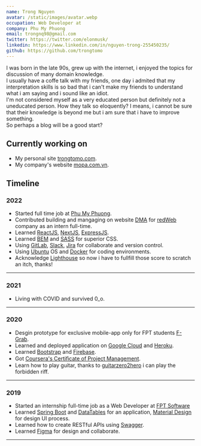 ```yaml
---
name: Trong Nguyen
avatar: /static/images/avatar.webp
occupation: Web Developer at
company: Phu My Phuong
email: trongnq98@gmail.com
twitter: https://twitter.com/elonmusk/
linkedin: https://www.linkedin.com/in/nguyen-trong-255450235/
github: https://github.com/trongtomo
---
```


I was born in the late 90s, grew up with the internet, i enjoyed the topics for discussion of many domain knowledge.\
I usually have a coffe talk with my friends, one day i admited that my interpretation skills is so bad that i can't make my friends to understand what i am saying and i sound like an idiot.\
I'm not considered myself as a very educated person but definitely not a uneducated person. How they talk so eloquently? I means, i cannot be sure that their knowledge is beyond me but i am sure that i have to improve something.\
So perhaps a blog will be a good start?

## Currently working on

- My personal site [trongtomo.com](/).
- My company's website [mopa.com.vn](https://mopa.com.vn).

## Timeline

### 2022

- Started full time job at [Phu My Phuong](https://mopa.com.vn/).
- Contributed building and mangaging on website [DMA](https://dma.aesirx.io/) for [redWeb](https://r-digital.tech/) company as an intern full-time.
- Learned [ReactJS](https://reactjs.org/), [NextJS](https://nextjs.org/), [ExpressJS](https://expressjs.com/).
- Learned [BEM](https://getbem.com/introduction/) and [SASS](https://sass-lang.com/) for superior CSS.
- Using [GitLab](https://about.gitlab.com/), [Slack](https://slack.com/), [Jira](https://www.atlassian.com/software/jira) for collaborate and version control.
- Using [Ubuntu](https://ubuntu.com) OS and [Docker](https://www.docker.com/) for coding environments.
- Acknowledge [Lighthouse](https://developer.chrome.com/docs/lighthouse/overview/) so now i have to fullfill those score to scratch an itch, thanks!

---

### 2021

- Living with COVID and survived 0_o.

---

### 2020

- Desgin prototype for exclusive mobile-app only for FPT students [F-Grab](https://bit.ly/3tzAe7m).
- Learned and deployed application on [Google Cloud](https://cloud.google.com/) and [Heroku](https://www.heroku.com/).
- Learned [Bootstrap](https://getbootstrap.com/docs/5.0/getting-started/introduction/) and [Firebase](https://firebase.google.com/).
- Got [Coursera's Certiﬁcate of Project Management](https://coursera.org/share/e68a846cbd98e989c0e72e0b1ed4d6f3/).
- Learn how to play guitar, thanks to [guitarzero2hero](https://guitarzero2hero.com/) i can play the forbidden riff.

---

### 2019

- Started an internship full-time job as a Web Developer at [FPT Software](https://www.fpt-software.com/)
- Learned [Spring Boot](https://spring.io/projects/spring-boot) and [DataTables](https://datatables.net/) for an application, [Material Design](https://m2.material.io/design) for design UI process.
- Learned how to create RESTful APIs using [Swagger](https://swagger.io/).
- Learned [Figma](https://www.figma.com/) for design and collaborate.

---
